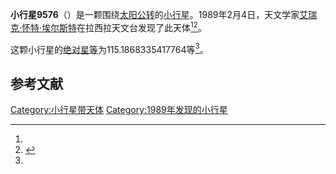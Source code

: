 {{Infobox planet
| bgcolour = #FFFFC0
| name = 9576 van der Weyden
| symbol = 
| image = 
| caption = 
| discovery = yes
| discovery_ref = 
| discoverer = [[艾瑞克·怀特·埃尔斯特|艾瑞克·怀特·埃尔斯特]]
| discovery_site = [[拉西拉天文台|拉西拉天文台]] 
| discovered = 1989年2月4日
| designations = yes
| mp_name = 
| named_after = 
| alt_names = 1989 CX2/ 1981 RX / 1987 WN5
| mp_category = [[主带小行星|主带小行星]]
| orbit_ref = <ref name="a">[http://ssd.jpl.nasa.gov/sbdb.cgi?sstr=9576 9576 van der Weyden] {{Wayback|url=http://ssd.jpl.nasa.gov/sbdb.cgi?sstr=9576 |date=20210717065739 }}，小行星數據庫瀏覽器（JPL Small-Body Database Browser）－[[美国国家航空航天局|美国国家航空航天局]]喷气推进实验室</ref>
| epoch = 2456400.5 (2013年4月18日更新)
| aphelion = {{convert|3.404621009470376|AU|km|3|abbr=on|lk=out}}
| perihelion = {{convert|2.726051801885005|AU|km|3|abbr=on}}
| semimajor = {{convert|3.06533640567769|AU|km|3|abbr=on}}
| eccentricity = 0.110684297
| period = 1960.268863 [[日|日]]<br />5.37[[儒略年|儒略年]]
| avg_speed = 
| inclination = 8.622358202857328
| asc_node = 273.0016880125568
| mean_anomaly = 
| arg_peri = 115.1868335417764
| satellites = 
| physical_characteristics = yes
| dimensions = 
| mass = 
| density = 
| surface_grav = 
| escape_velocity = 
| sidereal_day = 
| axial_tilt = 
| pole_ecliptic_lat = 
| pole_ecliptic_lon = 
| albedo = 
| temperatures= 
| temp_name1 = 
| mean_temp_1 = 
| max_temp_1 = 
| temp_name2 = 
| max_temp_2 = 
| spectral_type = 
| abs_magnitude = 115.1868335417764
}}

'''小行星9576'''（{{lang-en|9576 van der Weyden}}）是一颗围绕[[太阳|太阳]][[公转|公转]]的[[小行星|小行星]]。1989年2月4日，天文学家[[艾瑞克·怀特·埃尔斯特|艾瑞克·怀特·埃尔斯特]]在拉西拉天文台发现了此天体<ref name="a" /><ref>{{cite news|title=小行星列表|url=http://cfa-www.harvard.edu/iau/lists/NumberedMPs.txt|accessdate=2013-07-08|newspaper=哈佛大学|archive-date=2008-05-17|archive-url=https://web.archive.org/web/20080517010638/http://cfa-www.harvard.edu/iau/lists/NumberedMPs.txt|dead-url=no}}</ref>。

这颗小行星的[[绝对星等|绝对星等]]为115.1868335417764等<ref name="a" />。

==参考文献==
{{reflist}}
{{Minor Planet Number|[[小行星9575|小行星9575]]|[[小行星9577|小行星9577]]}}

{{小天体}}

[[Category:小行星带天体|Category:小行星带天体]]
[[Category:1989年发现的小行星|Category:1989年发现的小行星]]

{{asteroid-stub}}